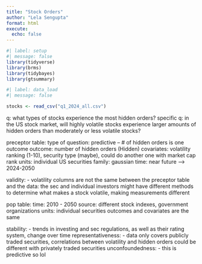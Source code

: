 ```yaml
---
title: "Stock Orders"
author: "Lela Sengupta"
format: html
execute: 
  echo: false
---
```


```r
#| label: setup
#| message: false
library(tidyverse)
library(brms)
library(tidybayes)
library(gtsummary)
```

```r
#| label: data_load
#| message: false

stocks <- read_csv("q1_2024_all.csv")
```

q: what types of stocks experience the most hidden orders?
specific q: in the US stock market, will highly volatile stocks experience larger amounts of hidden orders than moderately or less volatile stocks?

preceptor table:
type of question: predictive -- # of hidden orders is one outcome
outcome: number of hidden orders (Hidden)
covariates: volatility ranking (1-10), security type (maybe), could do another one with market cap rank
units: individual US securities
family: gaussian
time: near future --> 2024-2050

validity: 
- volatility columns are not the same between the preceptor table and the data: the sec and individual investors might have different methods to determine what makes a stock volatile, making measurements different

pop table:
time: 2010 - 2050
source: different stock indexes, government organizations
units: individual securities
outcomes and covariates are the same

stability:
- trends in investing and sec regulations, as well as their rating system, change over time
representativeness:
- data only covers publicly traded securities, correlations between volatility and hidden orders could be different with privately traded securities
unconfoundedness:
- this is predictive so lol
